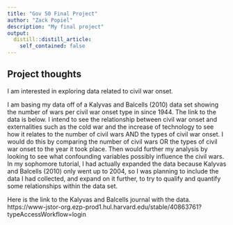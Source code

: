 ```yaml
---
title: "Gov 50 Final Project"
author: "Zack Popiel"
description: "My final project"
output:
  distill::distill_article:
    self_contained: false
---
```




## Project thoughts

I am interested in exploring data related to civil war onset.

I am basing my data off of a Kalyvas and Balcells (2010) data set showing the number of wars per civil war onset type in since 1944. The link to the data is below. I intend to see the relationship between civil war onset and externalities such as the cold war and the increase of technology to see how it relates to the number of civil wars AND the types of civil war onset. I would do this by comparing the number of civil wars OR the types of civil war onset to the year it took place. Then would further my analysis by looking to see what confounding variables possibly influence the civil wars. In my sophomore tutorial, I had actually expanded the data because Kalyvas and Balcells (2010) only went up to 2004, so I was planning to include the data I had collected, and expand on it further, to try to qualify and quantify some relationships within the data set.

Here is the link to the Kalyvas and Balcells journal with the data. https://www-jstor-org.ezp-prod1.hul.harvard.edu/stable/40863761?typeAccessWorkflow=login